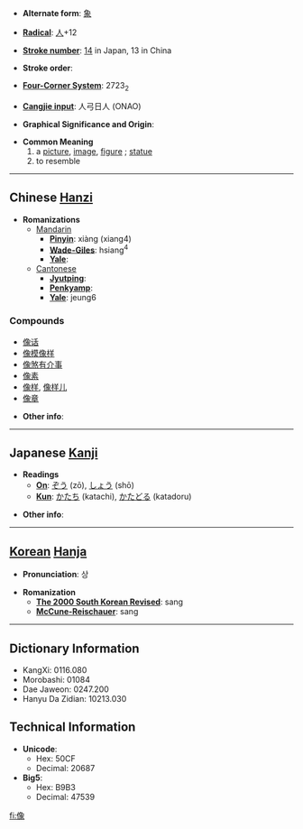* '''Alternate form''': [[象]]

* '''[[Wiktionary:Chinese radical index| Radical]]''': [[Wiktionary:Chinese radical index 人|人]]+12

* '''[[Wiktionary:Chinese total strokes index|Stroke number]]''': [[Wiktionary:Chinese total strokes index 14|14]] in Japan, 13 in China

* '''Stroke order''': 

* '''[[Wiktionary:Chinese four corner index|Four-Corner System]]''': 2723<sub>2</sub>

* '''[[Wiktionary:Chinese Cangjie index|Cangjie input]]''': 人弓日人 (ONAO)

* '''Graphical Significance and Origin''': 

* '''Common Meaning'''
*# a [[picture]], [[image]], [[figure]] ; [[statue]]
*# to resemble


----

== Chinese [[Hanzi]] ==

* '''Romanizations'''
** [[Mandarin]]
*** '''[[Pinyin]]''': xiàng (xiang4)
*** '''[[Wade-Giles]]''': hsiang<sup>4</sup>
*** '''[[Yale]]''': 
**[[Cantonese]]
***'''[[Jyutping]]''':
***'''[[Penkyamp]]''': 
***'''[[Yale]]''': jeung6

===Compounds===
*[[像话]]
*[[像模像样]]
*[[像煞有介事]]
*[[像素]]
*[[像样]], [[像样儿]]
*[[像章]]

* '''Other info''': 

----

== Japanese [[Kanji]] ==

* '''Readings'''
** '''[[On]]''': [[ぞう]] (zō), [[しょう]] (shō)
** '''[[Kun]]''': [[かたち]] (katachi), [[かたどる]] (katadoru)

* '''Other info''':  

----

== [[Korean]] [[Hanja]] ==

* '''Pronunciation''': 상

* '''Romanization'''
** '''[[The 2000 South Korean Revised Romanization|The 2000 South Korean Revised]]''': sang
** '''[[McCune-Reischauer]]''': sang

----

== Dictionary Information ==

* KangXi: 0116.080
* Morobashi: 01084
* Dae Jaweon: 0247.200
* Hanyu Da Zidian: 10213.030

== Technical Information ==

* '''Unicode''':
** Hex: 50CF
** Decimal: 20687
* '''Big5''':
** Hex: B9B3
** Decimal: 47539

[[fi:像]]